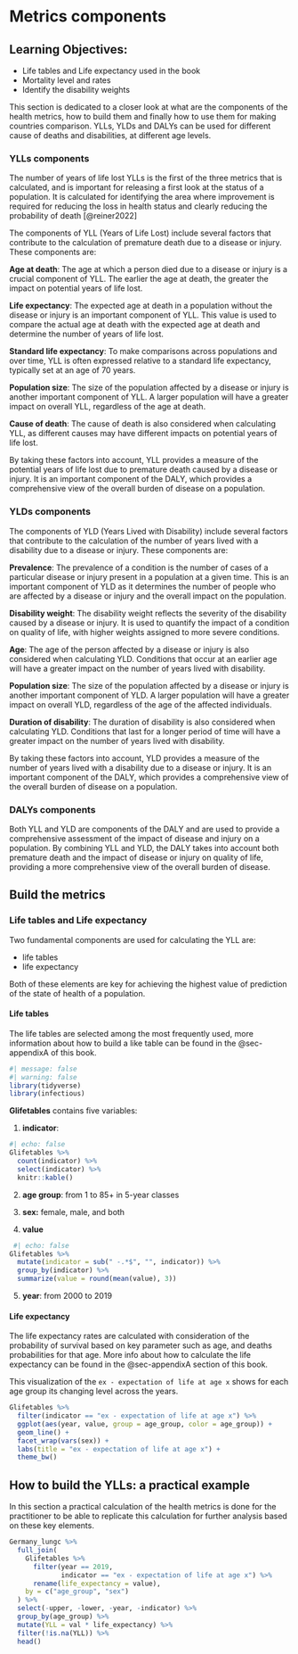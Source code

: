 # Metrics components {#sec-02-Components}

::: callout
## Learning Objectives:

-   Life tables and Life expectancy used in the book
-   Mortality level and rates
-   Identify the disability weights
:::

This section is dedicated to a closer look at what are the components of the health metrics, how to build them and finally how to use them for making countries comparison. YLLs, YLDs and DALYs can be used for different cause of deaths and disabilities, at different age levels.

### YLLs components

The number of years of life lost YLLs is the first of the three metrics that is calculated, and is important for releasing a first look at the status of a population. It is calculated for identifying the area where improvement is required for reducing the loss in health status and clearly reducing the probability of death [@reiner2022]

The components of YLL (Years of Life Lost) include several factors that contribute to the calculation of premature death due to a disease or injury. These components are:

**Age at death**: The age at which a person died due to a disease or injury is a crucial component of YLL. The earlier the age at death, the greater the impact on potential years of life lost.

**Life expectancy**: The expected age at death in a population without the disease or injury is an important component of YLL. This value is used to compare the actual age at death with the expected age at death and determine the number of years of life lost.

**Standard life expectancy**: To make comparisons across populations and over time, YLL is often expressed relative to a standard life expectancy, typically set at an age of 70 years.

**Population size**: The size of the population affected by a disease or injury is another important component of YLL. A larger population will have a greater impact on overall YLL, regardless of the age at death.

**Cause of death**: The cause of death is also considered when calculating YLL, as different causes may have different impacts on potential years of life lost.

By taking these factors into account, YLL provides a measure of the potential years of life lost due to premature death caused by a disease or injury. It is an important component of the DALY, which provides a comprehensive view of the overall burden of disease on a population.

### YLDs components

The components of YLD (Years Lived with Disability) include several factors that contribute to the calculation of the number of years lived with a disability due to a disease or injury. These components are:

**Prevalence**: The prevalence of a condition is the number of cases of a particular disease or injury present in a population at a given time. This is an important component of YLD as it determines the number of people who are affected by a disease or injury and the overall impact on the population.

**Disability weight**: The disability weight reflects the severity of the disability caused by a disease or injury. It is used to quantify the impact of a condition on quality of life, with higher weights assigned to more severe conditions.

**Age**: The age of the person affected by a disease or injury is also considered when calculating YLD. Conditions that occur at an earlier age will have a greater impact on the number of years lived with disability.

**Population size**: The size of the population affected by a disease or injury is another important component of YLD. A larger population will have a greater impact on overall YLD, regardless of the age of the affected individuals.

**Duration of disability**: The duration of disability is also considered when calculating YLD. Conditions that last for a longer period of time will have a greater impact on the number of years lived with disability.

By taking these factors into account, YLD provides a measure of the number of years lived with a disability due to a disease or injury. It is an important component of the DALY, which provides a comprehensive view of the overall burden of disease on a population.

### DALYs components

Both YLL and YLD are components of the DALY and are used to provide a comprehensive assessment of the impact of disease and injury on a population. By combining YLL and YLD, the DALY takes into account both premature death and the impact of disease or injury on quality of life, providing a more comprehensive view of the overall burden of disease.

## Build the metrics

### Life tables and Life expectancy

Two fundamental components are used for calculating the YLL are:

-   life tables
-   life expectancy

Both of these elements are key for achieving the highest value of prediction of the state of health of a population.

#### Life tables

The life tables are selected among the most frequently used, more information about how to build a like table can be found in the @sec-appendixA of this book.

```r
#| message: false
#| warning: false
library(tidyverse)
library(infectious)
```

**Glifetables** contains five variables:

1.  **indicator**:

```r
#| echo: false
Glifetables %>%
  count(indicator) %>%
  select(indicator) %>%
  knitr::kable()
```

2.  **age group**: from 1 to 85+ in 5-year classes

3.  **sex:** female, male, and both

4.  **value**

```r
 #| echo: false
Glifetables %>%
  mutate(indicator = sub(" -.*$", "", indicator)) %>%
  group_by(indicator) %>%
  summarize(value = round(mean(value), 3))
```

5.  **year**: from 2000 to 2019

#### Life expectancy

The life expectancy rates are calculated with consideration of the probability of survival based on key parameter such as age, and deaths probabilities for that age. More info about how to calculate the life expectancy can be found in the @sec-appendixA section of this book.

This visualization of the `ex - expectation of life at age x` shows for each age group its changing level across the years.

```r
Glifetables %>%
  filter(indicator == "ex - expectation of life at age x") %>%
  ggplot(aes(year, value, group = age_group, color = age_group)) +
  geom_line() +
  facet_wrap(vars(sex)) +
  labs(title = "ex - expectation of life at age x") +
  theme_bw()
```

## How to build the YLLs: a practical example

In this section a practical calculation of the health metrics is done for the practitioner to be able to replicate this calculation for further analysis based on these key elements.

```r
Germany_lungc %>%
  full_join(
    Glifetables %>%
      filter(year == 2019,
             indicator == "ex - expectation of life at age x") %>%
      rename(life_expectancy = value),
    by = c("age_group", "sex")
  ) %>%
  select(-upper, -lower, -year, -indicator) %>%
  group_by(age_group) %>%
  mutate(YLL = val * life_expectancy) %>%
  filter(!is.na(YLL)) %>%
  head()
```
